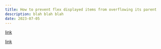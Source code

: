 ```yaml
---
title: How to prevent flex displayed items from overflowing its parent container
description: blah blah blah
date: 2023-07-05
---
```


[link](https://stackoverflow.com/questions/36230944/prevent-flex-items-from-overflowing-a-container)

[link](https://css-tricks.com/flexbox-truncated-text/)
